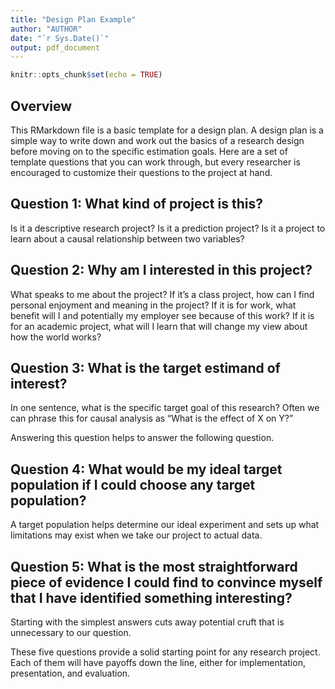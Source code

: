 ```yaml
---
title: "Design Plan Example"
author: "AUTHOR"
date: "`r Sys.Date()`"
output: pdf_document
---
```



```r
knitr::opts_chunk$set(echo = TRUE)
```

## Overview 

This RMarkdown file is a basic template for a design plan. A design plan is a simple way to write down and work out the basics of a research design before moving on to the specific estimation goals. Here are a set of template questions that you can work through, but every researcher is encouraged to customize their questions to the project at hand. 

## Question 1: What kind of project is this?

Is it a descriptive research project? Is it a prediction project? Is it a project to learn about a causal relationship between two variables? 

## Question 2: Why am I interested in this project?

What speaks to me about the project? If it's a class project, how can I find personal enjoyment and meaning in the project? If it is for work, what benefit will I and potentially my employer see because of this work? If it is for an academic project, what will I learn that will change my view about how the world works?

## Question 3: What is the target estimand of interest?

In one sentence, what is the specific target goal of this research? Often we can phrase this for causal analysis as "What is the effect of X on Y?" 

Answering this question helps to answer the following question. 

## Question 4: What would be my ideal target population if I could choose any target population?

A target population helps determine our ideal experiment and sets up what limitations may exist when we take our project to actual data. 

## Question 5: What is the most straightforward piece of evidence I could find to convince myself that I have identified something interesting?

Starting with the simplest answers cuts away potential cruft that is unnecessary to our question. 


These five questions provide a solid starting point for any research project. Each of them will have payoffs down the line, either for implementation, presentation, and evaluation. 